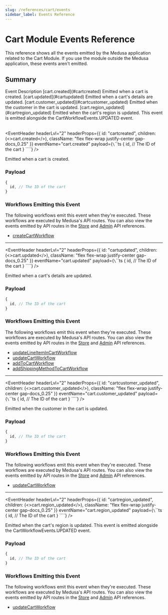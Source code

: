 ```yaml
---
slug: /references/cart/events
sidebar_label: Events Reference
---
```



# Cart Module Events Reference

This reference shows all the events emitted by the Medusa application related to the Cart Module. If you use the module outside the Medusa application, these events aren't emitted.

## Summary

<Table>
  <Table.Header>
    <Table.Row>
      <Table.HeaderCell>
Event
</Table.HeaderCell>
      <Table.HeaderCell>
Description
</Table.HeaderCell>
    </Table.Row>
  </Table.Header>
  <Table.Body>
    <Table.Row>
      <Table.Cell>
[cart.created](#cartcreated)
</Table.Cell>
      <Table.Cell>
Emitted when a cart is created.
</Table.Cell>
    </Table.Row>
    <Table.Row>
      <Table.Cell>
[cart.updated](#cartupdated)
</Table.Cell>
      <Table.Cell>
Emitted when a cart's details are updated.
</Table.Cell>
    </Table.Row>
    <Table.Row>
      <Table.Cell>
[cart.customer_updated](#cartcustomer_updated)
</Table.Cell>
      <Table.Cell>
Emitted when the customer in the cart is updated.
</Table.Cell>
    </Table.Row>
    <Table.Row>
      <Table.Cell>
[cart.region_updated](#cartregion_updated)
</Table.Cell>
      <Table.Cell>
Emitted when the cart's region is updated. This
event is emitted alongside the CartWorkflowEvents.UPDATED event.
</Table.Cell>
    </Table.Row>
  </Table.Body>
</Table>

<EventHeader headerLvl="2" headerProps={{ id: "cartcreated", children: (<>cart.created</>), className: "flex flex-wrap justify-center gap-docs_0.25" }} eventName="cart.created" payload={`\`\`\`ts
{
  id, // The ID of the cart
}
\`\`\``} />

Emitted when a cart is created.

### Payload

```ts
{
  id, // The ID of the cart
}
```

### Workflows Emitting this Event

The following workflows emit this event when they're executed. These workflows are executed by Medusa's API routes. You can also view the events emitted by API routes in the [Store](https://docs.medusajs.com/api/store) and [Admin](https://docs.medusajs.com/api/admin) API references.

- [createCartWorkflow](/references/medusa-workflows/createCartWorkflow)

---

<EventHeader headerLvl="2" headerProps={{ id: "cartupdated", children: (<>cart.updated</>), className: "flex flex-wrap justify-center gap-docs_0.25" }} eventName="cart.updated" payload={`\`\`\`ts
{
  id, // The ID of the cart
}
\`\`\``} />

Emitted when a cart's details are updated.

### Payload

```ts
{
  id, // The ID of the cart
}
```

### Workflows Emitting this Event

The following workflows emit this event when they're executed. These workflows are executed by Medusa's API routes. You can also view the events emitted by API routes in the [Store](https://docs.medusajs.com/api/store) and [Admin](https://docs.medusajs.com/api/admin) API references.

- [updateLineItemInCartWorkflow](/references/medusa-workflows/updateLineItemInCartWorkflow)
- [updateCartWorkflow](/references/medusa-workflows/updateCartWorkflow)
- [addToCartWorkflow](/references/medusa-workflows/addToCartWorkflow)
- [addShippingMethodToCartWorkflow](/references/medusa-workflows/addShippingMethodToCartWorkflow)

---

<EventHeader headerLvl="2" headerProps={{ id: "cartcustomer_updated", children: (<>cart.customer_updated</>), className: "flex flex-wrap justify-center gap-docs_0.25" }} eventName="cart.customer_updated" payload={`\`\`\`ts
{
  id, // The ID of the cart
}
\`\`\``} />

Emitted when the customer in the cart is updated.

### Payload

```ts
{
  id, // The ID of the cart
}
```

### Workflows Emitting this Event

The following workflows emit this event when they're executed. These workflows are executed by Medusa's API routes. You can also view the events emitted by API routes in the [Store](https://docs.medusajs.com/api/store) and [Admin](https://docs.medusajs.com/api/admin) API references.

- [updateCartWorkflow](/references/medusa-workflows/updateCartWorkflow)

---

<EventHeader headerLvl="2" headerProps={{ id: "cartregion_updated", children: (<>cart.region_updated</>), className: "flex flex-wrap justify-center gap-docs_0.25" }} eventName="cart.region_updated" payload={`\`\`\`ts
{
  id, // The ID of the cart
}
\`\`\``} />

Emitted when the cart's region is updated. This
event is emitted alongside the CartWorkflowEvents.UPDATED event.

### Payload

```ts
{
  id, // The ID of the cart
}
```

### Workflows Emitting this Event

The following workflows emit this event when they're executed. These workflows are executed by Medusa's API routes. You can also view the events emitted by API routes in the [Store](https://docs.medusajs.com/api/store) and [Admin](https://docs.medusajs.com/api/admin) API references.

- [updateCartWorkflow](/references/medusa-workflows/updateCartWorkflow)
